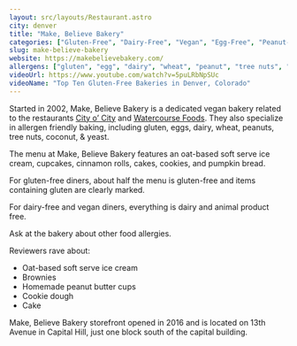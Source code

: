 ```yaml
---
layout: src/layouts/Restaurant.astro
city: denver
title: "Make, Believe Bakery"
categories: ["Gluten-Free", "Dairy-Free", "Vegan", "Egg-Free", "Peanut-Free", "Tree Nut Free", "Coconut-Free", "Yeast-Free", "Bakery"]
slug: make-believe-bakery
website: https://makebelievebakery.com/
allergens: ["gluten", "egg", "dairy", "wheat", "peanut", "tree nuts", "coconut", "yeast", "vegan"]
videoUrl: https://www.youtube.com/watch?v=5puLRbNpSUc
videoName: "Top Ten Gluten-Free Bakeries in Denver, Colorado"
---
```


Started in 2002, Make, Believe Bakery is a dedicated vegan bakery related to the restaurants [City o’ City](/restaurants/denver/city-o-city) and [Watercourse Foods](/restaurants/denver/watercourse-foods). They also specialize in allergen friendly baking, including gluten, eggs, dairy, wheat, peanuts, tree nuts, coconut, & yeast.

The menu at Make, Believe Bakery features an oat-based soft serve ice cream, cupcakes, cinnamon rolls, cakes, cookies, and pumpkin bread.

For gluten-free diners, about half the menu is gluten-free and items containing gluten are clearly marked.

For dairy-free and vegan diners, everything is dairy and animal product free.

Ask at the bakery about other food allergies.

Reviewers rave about:
* Oat-based soft serve ice cream
* Brownies
* Homemade peanut butter cups
* Cookie dough
* Cake

Make, Believe Bakery storefront opened in 2016 and is located on 13th Avenue in Capital Hill, just one block south of the capital building.
